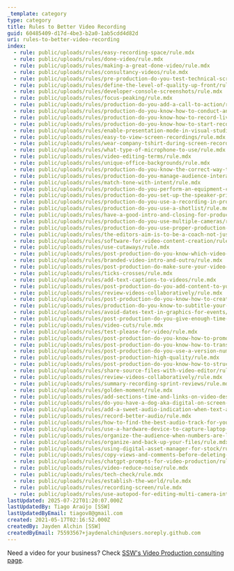 ```yaml
---
_template: category
type: category
title: Rules to Better Video Recording
guid: 60485409-d17d-4be3-b2a0-1ab5cdd4d82d
uri: rules-to-better-video-recording
index:
  - rule: public/uploads/rules/easy-recording-space/rule.mdx
  - rule: public/uploads/rules/done-video/rule.mdx
  - rule: public/uploads/rules/making-a-great-done-video/rule.mdx
  - rule: public/uploads/rules/consultancy-videos/rule.mdx
  - rule: public/uploads/rules/pre-production-do-you-test-technical-scripts-properly/rule.mdx
  - rule: public/uploads/rules/define-the-level-of-quality-up-front/rule.mdx
  - rule: public/uploads/rules/developer-console-screenshots/rule.mdx
  - rule: public/uploads/rules/focus-peaking/rule.mdx
  - rule: public/uploads/rules/production-do-you-add-a-call-to-action/rule.mdx
  - rule: public/uploads/rules/production-do-you-know-how-to-conduct-an-interview/rule.mdx
  - rule: public/uploads/rules/production-do-you-know-how-to-record-live-video-interviews-on-location/rule.mdx
  - rule: public/uploads/rules/production-do-you-know-how-to-start-recording-with-camtasia/rule.mdx
  - rule: public/uploads/rules/enable-presentation-mode-in-visual-studio/rule.mdx
  - rule: public/uploads/rules/easy-to-view-screen-recordings/rule.mdx
  - rule: public/uploads/rules/wear-company-tshirt-during-screen-recording/rule.mdx
  - rule: public/uploads/rules/what-type-of-microphone-to-use/rule.mdx
  - rule: public/uploads/rules/video-editing-terms/rule.mdx
  - rule: public/uploads/rules/unique-office-backgrounds/rule.mdx
  - rule: public/uploads/rules/production-do-you-know-the-correct-way-to-frame-your-subject/rule.mdx
  - rule: public/uploads/rules/production-do-you-manage-audience-interactivity/rule.mdx
  - rule: public/uploads/rules/match-tone-with-intent/rule.mdx
  - rule: public/uploads/rules/production-do-you-perform-an-equipment-checklist/rule.mdx
  - rule: public/uploads/rules/production-do-you-set-up-the-speaker-prior-to-recording/rule.mdx
  - rule: public/uploads/rules/production-do-you-use-a-recording-in-progress-sign/rule.mdx
  - rule: public/uploads/rules/production-do-you-use-a-shotlist/rule.mdx
  - rule: public/uploads/rules/have-a-good-intro-and-closing-for-product-demonstrations/rule.mdx
  - rule: public/uploads/rules/production-do-you-use-multiple-cameras/rule.mdx
  - rule: public/uploads/rules/production-do-you-use-proper-production-design/rule.mdx
  - rule: public/uploads/rules/the-editors-aim-is-to-be-a-coach-not-just-a-video-editor/rule.mdx
  - rule: public/uploads/rules/software-for-video-content-creation/rule.mdx
  - rule: public/uploads/rules/use-cutaways/rule.mdx
  - rule: public/uploads/rules/post-production-do-you-know-which-video-hosting-service-to-choose/rule.mdx
  - rule: public/uploads/rules/branded-video-intro-and-outro/rule.mdx
  - rule: public/uploads/rules/post-production-do-make-sure-your-video-thumbnail-encourages-people-to-watch-the-video/rule.mdx
  - rule: public/uploads/rules/ticks-crosses/rule.mdx
  - rule: public/uploads/rules/add-text-captions-to-videos/rule.mdx
  - rule: public/uploads/rules/post-production-do-you-add-content-to-youtube-to-feed-traffic-to-your-other-sites/rule.mdx
  - rule: public/uploads/rules/review-videos-collaboratively/rule.mdx
  - rule: public/uploads/rules/post-production-do-you-know-how-to-create-the-swing-in-text-effect/rule.mdx
  - rule: public/uploads/rules/production-do-you-know-to-subtitle-your-videos/rule.mdx
  - rule: public/uploads/rules/avoid-dates-text-in-graphics-for-events/rule.mdx
  - rule: public/uploads/rules/post-production-do-you-give-enough-time-to-read-texts-in-your-videos/rule.mdx
  - rule: public/uploads/rules/video-cuts/rule.mdx
  - rule: public/uploads/rules/test-please-for-video/rule.mdx
  - rule: public/uploads/rules/post-production-do-you-know-how-to-promote-videos/rule.mdx
  - rule: public/uploads/rules/post-production-do-you-know-how-to-transfer-avchd-footage-to-your-computer/rule.mdx
  - rule: public/uploads/rules/post-production-do-you-use-a-version-number-on-your-videos/rule.mdx
  - rule: public/uploads/rules/post-production-high-quality/rule.mdx
  - rule: public/uploads/rules/post-production-do-you-know-how-to-structure-your-files/rule.mdx
  - rule: public/uploads/rules/share-source-files-with-video-editor/rule.mdx
  - rule: public/uploads/rules/review-videos-collaboratively/rule.mdx
  - rule: public/uploads/rules/summary-recording-sprint-reviews/rule.mdx
  - rule: public/uploads/rules/golden-moment/rule.mdx
  - rule: public/uploads/rules/add-sections-time-and-links-on-video-description/rule.mdx
  - rule: public/uploads/rules/do-you-have-a-dog-aka-digital-on-screen-graphic-on-your-videos/rule.mdx
  - rule: public/uploads/rules/add-a-sweet-audio-indication-when-text-arrives-on-the-screen/rule.mdx
  - rule: public/uploads/rules/record-better-audio/rule.mdx
  - rule: public/uploads/rules/how-to-find-the-best-audio-track-for-your-video/rule.mdx
  - rule: public/uploads/rules/use-a-hardware-device-to-capture-laptop-video-output/rule.mdx
  - rule: public/uploads/rules/organize-the-audience-when-numbers-are-low/rule.mdx
  - rule: public/uploads/rules/organize-and-back-up-your-files/rule.mdx
  - rule: public/uploads/rules/using-digital-asset-manager-for-stock/rule.mdx
  - rule: public/uploads/rules/copy-views-and-comments-before-deleting-a-video-version/rule.mdx
  - rule: public/uploads/rules/chatgpt-prompts-for-video-production/rule.mdx
  - rule: public/uploads/rules/video-reduce-noise/rule.mdx
  - rule: public/uploads/rules/tech-check/rule.mdx
  - rule: public/uploads/rules/establish-the-world/rule.mdx
  - rule: public/uploads/rules/recording-screen/rule.mdx
  - rule: public/uploads/rules/use-autopod-for-editing-multi-camera-interviews/rule.mdx
lastUpdated: 2025-07-22T01:20:07.000Z
lastUpdatedBy: Tiago Araújo [SSW]
lastUpdatedByEmail: tiagov8@gmail.com
created: 2021-05-17T02:16:52.000Z
createdBy: Jayden Alchin [SSW]
createdByEmail: 75593567+jaydenalchin@users.noreply.github.com
---
```


Need a video for your business? Check [SSW's Video Production consulting page](https://ssw.com.au/consulting/video-production).
